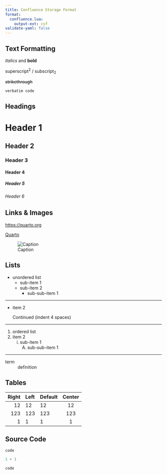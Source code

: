 ```yaml
---
title: Confluence Storage Format
format: 
  confluence.lua:
    output-ext: csf
validate-yaml: false
---
```


## Text Formatting

*italics* and **bold**


superscript^2^ / subscript~2~


~~strikethrough~~


`verbatim code`

## Headings
# Header 1
## Header 2
### Header 3
#### Header 4
##### Header 5
###### Header 6

## Links & Images
<https://quarto.org>

[Quarto](https://quarto.org)

![Caption](https://tinyurl.com/2hy53zek)

## Lists
* unordered list
    + sub-item 1
    + sub-item 2
        - sub-sub-item 1

---

*   item 2

    Continued (indent 4 spaces)

---

1. ordered list
2. item 2
    i) sub-item 1
         A.  sub-sub-item 1

<!-- 
TODO Not yet supported
(@)  A list whose numbering

continues after

(@)  an interruption -->

---

term
: definition

## Tables
| Right | Left | Default | Center |
|------:|:-----|---------|:------:|
|   12  |  12  |    12   |    12  |
|  123  |  123 |   123   |   123  |
|    1  |    1 |     1   |     1  |

## Source Code
```
code
```

```python
1 + 1
```

```default
code
```